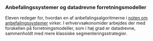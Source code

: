 ::: {.callout-note collapse="true" appearance="minimal"}
### Anbefalingssystemer og datadrevne forretningsmodeller

Eleven redegør for, hvordan en af anbefalingsalgoritmerne i [noten om anbefalingssystemer](/materialer/anbefalinger/anbefalinger.qmd) virker. I erhvervsøkonomider arbejdes der med forskellen på forretningsmodeller, som i høj grad er datadrevne, sammenholdt med mere klassiske segmenteringsstrategier. 

:::

